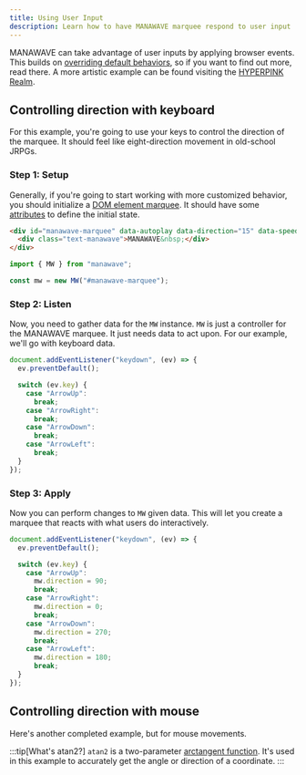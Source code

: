 ```yaml
---
title: Using User Input
description: Learn how to have MANAWAVE marquee respond to user input
---
```



MANAWAVE can take advantage of user inputs by applying browser events. This builds on [overriding default behaviors](/docs/guides/overrides),
so if you want to find out more, read there. A more artistic example can be found visiting the [HYPERPINK Realm](/realms/hyperpink).

## Controlling direction with keyboard

For this example, you're going to use your keys to control the direction of the marquee.
It should feel like eight-direction movement in old-school JRPGs.

### Step 1: Setup

Generally, if you're going to start working with more customized behavior, you should
initialize a [DOM element marquee](/docs/guides/initialization/#dom). It should have some
[attributes](/docs/reference/attributes) to define the initial state.

```html
<div id="manawave-marquee" data-autoplay data-direction="15" data-speed="1.5">
  <div class="text-manawave">MANAWAVE&nbsp;</div>
</div>
```

```js
import { MW } from "manawave";

const mw = new MW("#manawave-marquee");
```

### Step 2: Listen

Now, you need to gather data for the `MW` instance. `MW` is just a controller for the MANAWAVE marquee.
It just needs data to act upon. For our example, we'll go with keyboard data.

```js
document.addEventListener("keydown", (ev) => {
  ev.preventDefault();

  switch (ev.key) {
    case "ArrowUp":
      break;
    case "ArrowRight":
      break;
    case "ArrowDown":
      break;
    case "ArrowLeft":
      break;
  }
});
```

### Step 3: Apply

Now you can perform changes to `MW` given data. This will let you create a marquee that reacts with
what users do interactively.

```js
document.addEventListener("keydown", (ev) => {
  ev.preventDefault();

  switch (ev.key) {
    case "ArrowUp":
      mw.direction = 90;
      break;
    case "ArrowRight":
      mw.direction = 0;
      break;
    case "ArrowDown":
      mw.direction = 270;
      break;
    case "ArrowLeft":
      mw.direction = 180;
      break;
  }
});
```

<Sandpack html={SandpackSource.html} js={SandpackSource.js.keyboard} />

## Controlling direction with mouse

Here's another completed example, but for mouse movements.

<Sandpack html={SandpackSource.html} js={SandpackSource.js.mouse} />

:::tip[What's atan2?]
`atan2` is a two-parameter [arctangent function](https://en.wikipedia.org/wiki/Atan2). It's used in this example to accurately
get the angle or direction of a coordinate.
:::
